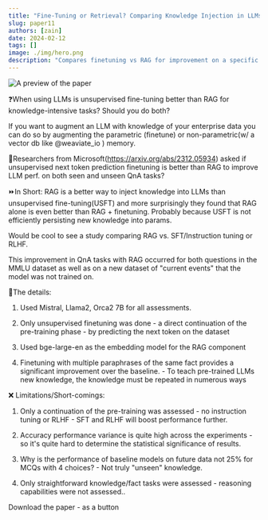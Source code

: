 ```yaml
---
title: "Fine-Tuning or Retrieval? Comparing Knowledge Injection in LLMs"
slug: paper11
authors: [zain]
date: 2024-02-12
tags: []
image: ./img/hero.png
description: "Compares finetuning vs RAG for improvement on a specific domain."
---
```

![A preview of the paper](./img/hero.png)

<!-- truncate -->


❓When using LLMs is unsupervised fine-tuning better than RAG for knowledge-intensive tasks? Should you do both?

If you want to augment an LLM with knowledge of your enterprise data you can do so by augmenting the parametric (finetune) or non-parametric(w/ a vector db like 
@weaviate_io
) memory.

📜Researchers from Microsoft(https://arxiv.org/abs/2312.05934) asked if unsupervised next token prediction finetuning is better than RAG to improve LLM perf. on both seen and unseen QnA tasks?

⏩In Short: RAG is a better way to inject knowledge into LLMs than unsupervised fine-tuning(USFT) and more surprisingly they found that RAG alone is even better than RAG + finetuning. Probably because USFT is not efficiently persisting new knowledge into params.

Would be cool to see a study comparing RAG vs. SFT/Instruction tuning or RLHF.

This improvement in QnA tasks with RAG occurred for both questions in the MMLU dataset as well as on a new dataset of "current events" that the model was not trained on.

📑The details:
1. Used Mistral, Llama2, Orca2 7B for all assessments.

2. Only unsupervised finetuning was done - a direct continuation of the pre-training phase - by predicting the next token on the dataset

3. Used bge-large-en as the embedding model for the RAG component

4. Finetuning with multiple paraphrases of the same fact provides a significant improvement over the baseline. - To teach pre-trained LLMs new knowledge, the knowledge must be repeated in numerous ways

❌ Limitations/Short-comings:
1. Only a continuation of the pre-training was assessed - no instruction tuning or RLHF - SFT and RLHF will boost performance further.

2. Accuracy performance variance is quite high across the experiments - so it's quite hard to determine the statistical significance of results. 

3. Why is the performance of baseline models on future data not 25% for MCQs with 4 choices? - Not truly "unseen" knowledge. 

4. Only straightforward knowledge/fact tasks were assessed - reasoning capabilities were not assessed..

<p>
  <DownloadButton link={require('./download/2312.05934.pdf').default}>Download the paper - as a button</DownloadButton>
</p>

<!-- We could create a specific template for Paper Review's -->

<WhatNext />
